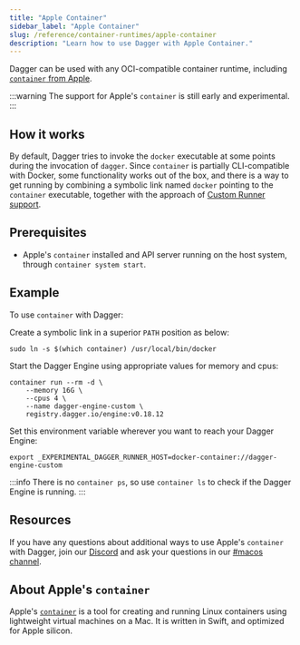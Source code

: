 ```yaml
---
title: "Apple Container"
sidebar_label: "Apple Container"
slug: /reference/container-runtimes/apple-container
description: "Learn how to use Dagger with Apple Container."
---
```


Dagger can be used with any OCI-compatible container runtime, including [`container` from Apple](https://github.com/apple/container).

:::warning
The support for Apple's `container` is still early and experimental.
:::

## How it works

By default, Dagger tries to invoke the `docker` executable at some points during the invocation of `dagger`. Since `container` is partially CLI-compatible with Docker, some functionality works out of the box, and there is a way to get running by combining a symbolic link named `docker` pointing to the `container` executable, together with the approach of [Custom Runner support](https://docs.dagger.io/configuration/custom-runner).

## Prerequisites

- Apple's `container` installed and API server running on the host system, through `container system start`.

## Example

To use `container` with Dagger:

Create a symbolic link in a superior `PATH` position as below:

```shell
sudo ln -s $(which container) /usr/local/bin/docker
```

Start the Dagger Engine using appropriate values for memory and cpus:

```shell
container run --rm -d \
    --memory 16G \
    --cpus 4 \
    --name dagger-engine-custom \
    registry.dagger.io/engine:v0.18.12
```

Set this environment variable wherever you want to reach your Dagger Engine:

```shell
export _EXPERIMENTAL_DAGGER_RUNNER_HOST=docker-container://dagger-engine-custom
```

:::info
There is no `container ps`, so use `container ls` to check if the Dagger Engine is running.
:::

## Resources

If you have any questions about additional ways to use Apple's `container` with Dagger, join our [Discord](https://discord.gg/dagger-io) and ask your questions in our [#macos channel](https://discord.com/channels/707636530424053791/1155969163282628639).

## About Apple's `container`

Apple's [`container`](https://github.com/apple/container) is a tool for creating and running Linux containers using lightweight virtual machines on a Mac. It is written in Swift, and optimized for Apple silicon.
